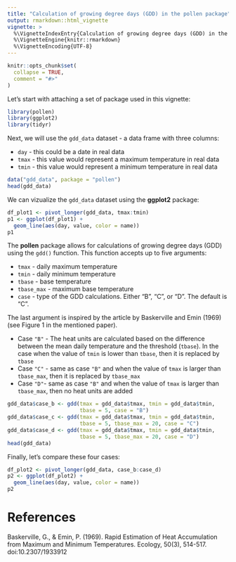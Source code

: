 ```yaml
---
title: "Calculation of growing degree days (GDD) in the pollen package"
output: rmarkdown::html_vignette
vignette: >
  %\VignetteIndexEntry{Calculation of growing degree days (GDD) in the pollen package}
  %\VignetteEngine{knitr::rmarkdown}
  %\VignetteEncoding{UTF-8}
---
```


```r
knitr::opts_chunk$set(
  collapse = TRUE,
  comment = "#>"
)
```

<!-- intro - what's gdd and why this is important -->
<!-- problem - there are many ways to calculate gdd -->
<!-- solution - here i will describe what is possible with the pollen package -->

Let's start with attaching a set of package used in this vignette:

```r
library(pollen)
library(ggplot2)
library(tidyr)
```

Next, we will use the `gdd_data` dataset - a data frame with three columns:

- `day` - this could be a date in real data
- `tmax` - this value would represent a maximum temperature in real data
- `tmin` - this value would represent a minimum temperature in real data

```r
data("gdd_data", package = "pollen")
head(gdd_data)
```

We can vizualize the `gdd_data` dataset using the **ggplot2** package:

```r
df_plot1 <- pivot_longer(gdd_data, tmax:tmin)
p1 <- ggplot(df_plot1) +
  geom_line(aes(day, value, color = name))
p1
```

The **pollen** package allows for calculations of growing degree days (GDD) using the `gdd()` function. 
This function accepts up to five arguments:

- `tmax` - daily maximum temperature
- `tmin` - daily minimum temperature
- `tbase` - base temperature
- `tbase_max` - maximum base temperature
- `case` - type of the GDD calculations. 
Either "B", "C", or "D". 
The default is "C".

The last argument is inspired by the article by Baskerville and Emin (1969) (see Figure 1 in the mentioned paper).

- Case `"B"` - The heat units are calculated based on the difference between the mean daily temperature and the threshold (`tbase`). 
In the case when the value of `tmin` is lower than `tbase`, then it is replaced by `tbase`
- Case `"C"` - same as case `"B"` and when the value of `tmax` is larger than `tbase_max`, then it is replaced by `tbase_max`
- Case `"D"`- same as case `"B"` and when the value of `tmax` is larger than `tbase_max`, then no heat units are added

```r
gdd_data$case_b <- gdd(tmax = gdd_data$tmax, tmin = gdd_data$tmin, 
                       tbase = 5, case = "B")
gdd_data$case_c <- gdd(tmax = gdd_data$tmax, tmin = gdd_data$tmin, 
                       tbase = 5, tbase_max = 20, case = "C")
gdd_data$case_d <- gdd(tmax = gdd_data$tmax, tmin = gdd_data$tmin, 
                       tbase = 5, tbase_max = 20, case = "D")
head(gdd_data)
```

Finally, let's compare these four cases:

```r
df_plot2 <- pivot_longer(gdd_data, case_b:case_d)
p2 <- ggplot(df_plot2) +
  geom_line(aes(day, value, color = name))
p2
```

<!-- there are large difference in these exaggerated examples -->

<!-- advice - use them carefully, trying to connect this calculation to your knowledge. -->

# References

Baskerville, G., & Emin, P. (1969). Rapid Estimation of Heat Accumulation from Maximum and Minimum Temperatures. Ecology, 50(3), 514-517. doi:10.2307/1933912
